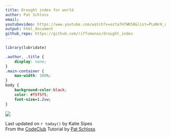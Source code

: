 ```yaml
---
title: Drought index for world
author: Pat Schloss
email:
youtubevideo: https://www.youtube.com/watch?v=ozta7H7WK58&list=PLmNrK_nkqBpK6iqwN3QeQyXqI6DrcGgIm&index=13
output: html_document
github_repo: https://github.com/riffomonas/drought_index
---
```


```r
library(lubridate)

```



```css
.author, .title {
    display: none;
}
.main-container {
    max-width: 100%;
}
body {
    background-color:black;
    color: #f5f5f5;
    font-size=1.2vw;
}

```

![](visuals/world_drought.png)

Last updated on `r today()` by Katie Sipes  
From the [CodeClub](`r rmarkdown::metadata$github_repo`) Tutorial by [Pat Schloss](`r rmarkdown::metadata$youtubevideo`)